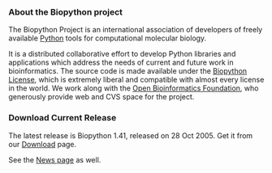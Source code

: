 === About the Biopython project ===


The Biopython Project is an international association of developers of freely available [http://www.python.org Python] tools for computational molecular biology.

It is a distributed collaborative effort to develop Python libraries and applications which address the needs of current and future work in bioinformatics. The source code is made available under the [http://www.biopython.org/static/LICENSE Biopython License], which is extremely liberal and compatible with almost every license in the world. We work along with the [http://open-bio.org Open Bioinformatics Foundation], who generously provide web and CVS space for the project.

=== Download Current Release ===


The latest release is Biopython 1.41, released on 28 Oct 2005. Get it from our  [[Download]] page.

See the [http://biopython.open-bio.org/news News page] as well.